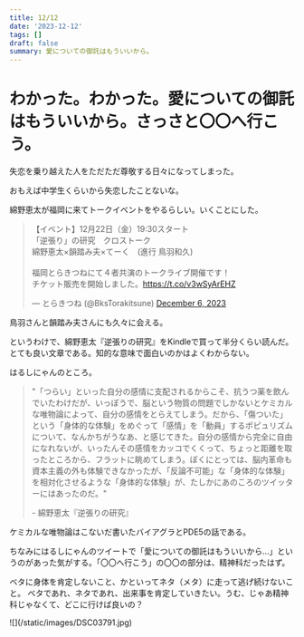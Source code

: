 ```yaml
---
title: 12/12
date: '2023-12-12'
tags: []
draft: false
summary: 愛についての御託はもういいから。
---
```

# わかった。わかった。愛についての御託はもういいから。さっさと〇〇へ行こう。
失恋を乗り越えた人をただただ尊敬する日々になってしまった。

おもえば中学生くらいから失恋したことないな。

綿野恵太が福岡に来てトークイベントをやるらしい。いくことにした。
<div>
<blockquote class="twitter-tweet"><p lang="ja" dir="ltr">【イベント】12月22日（金）19:30スタート<br>「逆張り」の研究　クロストーク<br>綿野恵太×韻踏み夫×てーく　(進行 鳥羽和久)<br><br>福岡とらきつねにて４者共演のトークライブ開催です！<br>チケット販売を開始しました。<a href="https://t.co/v3wSyArEHZ">https://t.co/v3wSyArEHZ</a></p>&mdash; とらきつね (@BksTorakitsune) <a href="https://twitter.com/BksTorakitsune/status/1732306070356521008?ref_src=twsrc%5Etfw">December 6, 2023</a></blockquote> <script async src="https://platform.twitter.com/widgets.js" charset="utf-8"></script>
</div>
鳥羽さんと韻踏み夫さんにも久々に会える。

というわけで、綿野恵太『逆張りの研究』をKindleで買って半分くらい読んだ。とても良い文章である。知的な意味で面白いのかはよくわからない。

はるしにゃんのところ。
<blockquote class="border-l-4 border-gray-500 italic my-8 pl-8">
  <p class="text-lg font-semibold">"「つらい」といった自分の感情に支配されるからこそ、抗うつ薬を飲んでいたわけだが、いっぽうで、脳という物質の問題でしかないとケミカルな唯物論によって、自分の感情をとらえてしまう。だから、「傷ついた」という「身体的な体験」をめぐって「感情」を「動員」するポピュリズムについて、なんかちがうなあ、と感じてきた。自分の感情から完全に自由になれないが、いったんその感情をカッコでくくって、ちょっと距離を取ったところから、フラットに眺めてしまう。ぼくにとっては、脳内革命も資本主義の外も体験できなかったが、「反論不可能」な「身体的な体験」を相対化させるような「身体的な体験」が、たしかにあのころのツイッターにはあったのだ。"</p>
  <p class="text-md font-medium mt-2">- 綿野恵太『逆張りの研究』</p>
</blockquote>


ケミカルな唯物論はこないだ書いたバイアグラとPDE5の話である。

ちなみにはるしにゃんのツイートで「愛についての御託はもういいから…」というのがあった気がする。「〇〇へ行こう」の〇〇の部分は、精神科だったはず。

ベタに身体を肯定しないこと、かといってネタ（メタ）に走って逃げ続けないこと。
ベタであれ、ネタであれ、出来事を肯定していきたい。うむ、じゃあ精神科じゃなくて、どこに行けば良いの？

<div class="w-auto h-full">
    ![](/static/images/DSC03791.jpg)
</div>


